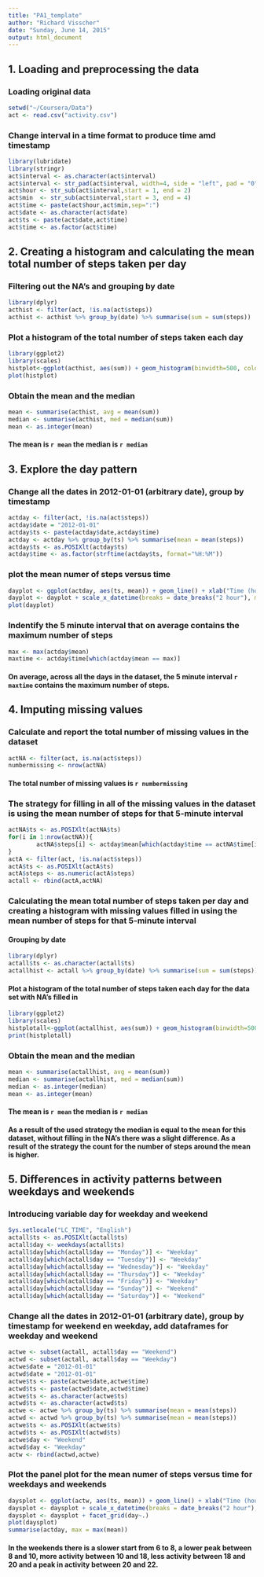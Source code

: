 ```yaml
---
title: "PA1_template"
author: "Richard Visscher"
date: "Sunday, June 14, 2015"
output: html_document
---
```


## 1. Loading and preprocessing the data

### Loading original data
```r
setwd("~/Coursera/Data")
act <- read.csv("activity.csv")
```

### Change interval in a time format to produce time amd timestamp
```r
library(lubridate)
library(stringr)
act$interval <- as.character(act$interval)
act$interval <- str_pad(act$interval, width=4, side = "left", pad = "0")
act$hour <- str_sub(act$interval,start = 1, end = 2)
act$min  <- str_sub(act$interval,start = 3, end = 4)
act$time <- paste(act$hour,act$min,sep=":")
act$date <- as.character(act$date)
act$ts <- paste(act$date,act$time)
act$time <- as.factor(act$time)
```



## 2. Creating a histogram and calculating the  mean total number of steps taken per day

### Filtering out the NA's and grouping by date
```r
library(dplyr)
acthist <- filter(act, !is.na(act$steps))
acthist <- acthist %>% group_by(date) %>% summarise(sum = sum(steps))
```

### Plot a histogram of the total number of steps taken each day
```r
library(ggplot2)
library(scales)
histplot<-ggplot(acthist, aes(sum)) + geom_histogram(binwidth=500, colour="black", fill="white") + xlab("Total number of steps taken per day") + ylab("Count")
plot(histplot)
```

### Obtain the mean and the median
```r
mean <- summarise(acthist, avg = mean(sum))
median <- summarise(acthist, med = median(sum))
mean <- as.integer(mean)
```
#### The mean is `r mean` the median is `r median`



## 3. Explore the day pattern

### Change all the dates in 2012-01-01 (arbitrary date), group by timestamp 
```r
actday <- filter(act, !is.na(act$steps))
actday$date = "2012-01-01"
actday$ts <- paste(actday$date,actday$time)
actday <- actday %>% group_by(ts) %>% summarise(mean = mean(steps))
actday$ts <- as.POSIXlt(actday$ts)
actday$time <- as.factor(strftime(actday$ts, format="%H:%M"))
```
### plot the mean numer of steps versus time
```r
dayplot <- ggplot(actday, aes(ts, mean)) + geom_line() + xlab("Time (hours)") + ylab("Mean number of steps")
dayplot <- dayplot + scale_x_datetime(breaks = date_breaks("2 hour"), minor_breaks=date_breaks("1 hour"), labels=date_format("%H"))
plot(dayplot)
```

### Indentify the 5 minute interval that on average contains the maximum number of steps
```r
max <- max(actday$mean)
maxtime <- actday$time[which(actday$mean == max)]  
```
####  On average, across all the days in the dataset, the 5 minute interval `r maxtime` contains the maximum number of steps.



## 4. Imputing missing values

### Calculate and report the total number of missing values in the dataset 
```r
actNA <- filter(act, is.na(act$steps))
numbermissing <- nrow(actNA)
```
#### The total number of missing values is `r numbermissing`

### The strategy for filling in all of the missing values in the dataset is using the mean number of steps for that 5-minute interval
```r
actNA$ts <- as.POSIXlt(actNA$ts)
for(i in 1:nrow(actNA)){ 
        actNA$steps[i] <- actday$mean[which(actday$time == actNA$time[i])]
} 
actA <- filter(act, !is.na(act$steps))
actA$ts <- as.POSIXlt(actA$ts)
actA$steps <- as.numeric(actA$steps)
actall <- rbind(actA,actNA)
```
### Calculating the  mean total number of steps taken per day and creating a histogram with missing values filled in using the mean number of steps for that 5-minute interval

#### Grouping by date
```r
library(dplyr)
actall$ts <- as.character(actall$ts)
actallhist <- actall %>% group_by(date) %>% summarise(sum = sum(steps))
```
#### Plot a histogram of the total number of steps taken each day for the data set with NA's filled in
```r
library(ggplot2)
library(scales)
histplotall<-ggplot(actallhist, aes(sum)) + geom_histogram(binwidth=500, colour="black", fill="white") + xlab("Total number of steps taken per day") + ylab("Count")
print(histplotall)
```

### Obtain the mean and the median
```r
mean <- summarise(actallhist, avg = mean(sum))
median <- summarise(actallhist, med = median(sum))
median <- as.integer(median)
mean <- as.integer(mean)
```
#### The mean is `r mean` the median is `r median`
#### As a result of the used strategy the median is equal to the mean for this dataset, without filling in the NA's there was a slight difference. As a result of the strategy the count for the number of steps around the mean is higher.



## 5. Differences in activity patterns between weekdays and weekends

### Introducing variable day for weekday and weekend
```r
Sys.setlocale("LC_TIME", "English")
actall$ts <- as.POSIXlt(actall$ts)
actall$day <- weekdays(actall$ts)
actall$day[which(actall$day == "Monday")] <- "Weekday"
actall$day[which(actall$day == "Tuesday")] <- "Weekday"
actall$day[which(actall$day == "Wednesday")] <- "Weekday"
actall$day[which(actall$day == "Thursday")] <- "Weekday"
actall$day[which(actall$day == "Friday")] <- "Weekday"
actall$day[which(actall$day == "Sunday")] <- "Weekend"
actall$day[which(actall$day == "Saturday")] <- "Weekend"
```

### Change all the dates in 2012-01-01 (arbitrary date), group by timestamp for weekend en weekday, add dataframes for weekday and weekend
```r
actwe <- subset(actall, actall$day == "Weekend")
actwd <- subset(actall, actall$day == "Weekday")
actwe$date = "2012-01-01"
actwd$date = "2012-01-01"
actwe$ts <- paste(actwe$date,actwe$time)
actwd$ts <- paste(actwd$date,actwd$time)
actwe$ts <- as.character(actwe$ts)
actwd$ts <- as.character(actwd$ts)
actwe <- actwe %>% group_by(ts) %>% summarise(mean = mean(steps))
actwd <- actwd %>% group_by(ts) %>% summarise(mean = mean(steps))
actwe$ts <- as.POSIXlt(actwe$ts)
actwd$ts <- as.POSIXlt(actwd$ts)
actwe$day <- "Weekend"
actwd$day <- "Weekday"
actw <- rbind(actwd,actwe)
```

### Plot the panel plot for the mean numer of steps versus time for weekdays and weekends
```r
daysplot <- ggplot(actw, aes(ts, mean)) + geom_line() + xlab("Time (hours)") + ylab("Mean number of steps")
daysplot <- daysplot + scale_x_datetime(breaks = date_breaks("2 hour"), minor_breaks=date_breaks("1 hour"), labels=date_format("%H"))
daysplot <- daysplot + facet_grid(day~.)
plot(daysplot)
summarise(actday, max = max(mean))
```

#### In the weekends there is a slower start from 6 to 8, a lower peak between 8 and 10, more activity between 10 and 18, less activity between 18 and 20 and a peak in activity between 20 and 22.
